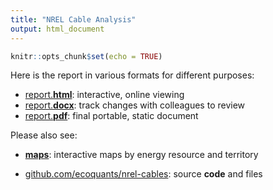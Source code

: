 ```yaml
---
title: "NREL Cable Analysis"
output: html_document
---
```


```r
knitr::opts_chunk$set(echo = TRUE)
```

Here is the report in various formats for different purposes:

- [report.**html**](./report.html): interactive, online viewing
- [report.**docx**](./report.docx): track changes with colleagues to review
- [report.**pdf**](./report.pdf): final portable, static document 

Please also see:

- [**maps**](http://ecoquants.com/nrel-cables/maps.html): interactive maps by energy resource and territory

- [github.com/ecoquants/nrel-cables](https://github.com/ecoquants/nrel-cables): source **code** and files